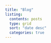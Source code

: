 ```yaml
---
title: "Blog"
listing: 
  contents: posts
  type: grid 
  sort: "date desc" 
  categories: true
---
```


